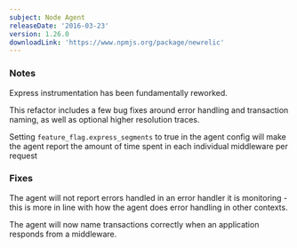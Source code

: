 ```yaml
---
subject: Node Agent
releaseDate: '2016-03-23'
version: 1.26.0
downloadLink: 'https://www.npmjs.org/package/newrelic'
---
```


### Notes

Express instrumentation has been fundamentally reworked.

This refactor includes a few bug fixes around error handling and transaction naming, as well as optional higher resolution traces.

Setting `feature_flag.express_segments` to true in the agent config will make the agent report the amount of time spent in each individual middleware per request

### Fixes

The agent will not report errors handled in an error handler it is monitoring - this is more in line with how the agent does error handling in other contexts.

The agent will now name transactions correctly when an application responds from a middleware.
